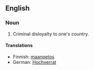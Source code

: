 ==English==

===Noun===
{{en-noun}}

# Criminal disloyalty to one's country.

====Translations====
{{trans-top|Criminal disloyalty to one's country}}
*Finnish: [[maanpetos]]
*German: [[Hochverrat]] {{m}}
{{trans-mid}}
{{trans-bottom}}